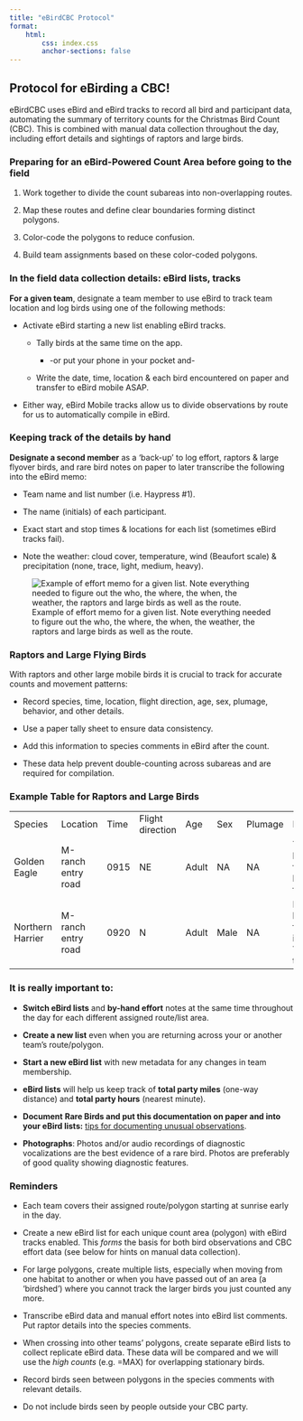 ```yaml
---
title: "eBirdCBC Protocol"
format: 
    html:
        css: index.css
        anchor-sections: false
---
```


## Protocol for eBirding a CBC!

eBirdCBC uses eBird and eBird tracks to record all bird and participant data, automating the summary of territory counts for the Christmas Bird Count (CBC). This is combined with manual data collection throughout the day, including effort details and sightings of raptors and large birds.

### Preparing for an eBird-Powered Count Area before going to the field

1.  Work together to divide the count subareas into non-overlapping routes.

2.  Map these routes and define clear boundaries forming distinct polygons.

3.  Color-code the polygons to reduce confusion.

4.  Build team assignments based on these color-coded polygons.

### In the field data collection details: eBird lists, tracks

**For a given team**, designate a team member to use eBird to track team location and log birds using one of the following methods:

-   Activate eBird starting a new list enabling eBird tracks.

    -   Tally birds at the same time on the app.

        -   -or put your phone in your pocket and-

    -   Write the date, time, location & each bird encountered on paper and transfer to eBird mobile ASAP.

-   Either way, eBird Mobile tracks allow us to divide observations by route for us to automatically compile in eBird.

### Keeping track of the details by hand

**Designate a second member** as a 'back-up' to log effort, raptors & large flyover birds, and rare bird notes on paper to later transcribe the following into the eBird memo:

-   Team name and list number (i.e. Haypress #1).

-   The name (initials) of each participant. 

-   Exact start and stop times & locations for each list (sometimes eBird tracks fail).

-   Note the weather: cloud cover, temperature, wind (Beaufort scale) & precipitation (none, trace, light, medium, heavy).

![Example of effort memo for a given list. Note everything needed to figure out the who, the where, the when, the weather, the raptors and large birds as well as the route.](images/effortmemo.jpg)

### Raptors and Large Flying Birds

With raptors and other large mobile birds it is crucial to track for accurate counts and movement patterns:

-   Record species, time, location, flight direction, age, sex, plumage, behavior, and other details.

-   Use a paper tally sheet to ensure data consistency.

-   Add this information to species comments in eBird after the count.

-   These data help prevent double-counting across subareas and are required for compilation.

### Example Table for Raptors and Large Birds

|                  |                    |      |                  |       |      |         |                                               |
|---------|---------|---------|---------|---------|---------|---------|---------|
| Species          | Location           | Time | Flight direction | Age   | Sex  | Plumage | Notes                                         |
| Golden Eagle     | M-ranch entry road | 0915 | NE               | Adult | NA   | NA      | This bird was flying high and fast.           |
| Northern Harrier | M-ranch entry road | 0920 | N                | Adult | Male | NA      | Harrying low flying into the Yellow territory |

### **It is really important to:**

-   **Switch eBird lists** and **by-hand effort** notes at the same time throughout the day for each different assigned route/list area.

-   **Create a new list** even when you are returning across your or another team's route/polygon.

-   **Start a new eBird list** with new metadata for any changes in team membership. 

-   **eBird lists** will help us keep track of **total party miles** (one-way distance) and **total party hours** (nearest minute).

-   **Document** **Rare Birds and put this documentation on paper and into your eBird lists:** [tips for documenting unusual observations](https://ebird.freshdesk.com/en/support/solutions/articles/48000803130).

-   **Photographs**: Photos and/or audio recordings of diagnostic vocalizations are the best evidence of a rare bird. Photos are preferably of good quality showing diagnostic features.

### Reminders

-   Each team covers their assigned route/polygon starting at sunrise early in the day.

-   Create a new eBird list for each unique count area (polygon) with eBird tracks enabled. This *forms* the basis for both bird observations and CBC effort data (see below for hints on manual data collection).

-   For large polygons, create multiple lists, especially when moving from one habitat to another or when you have passed out of an area (a 'birdshed') where you cannot track the larger birds you just counted any more.

-   Transcribe eBird data and manual effort notes into eBird list comments. Put raptor details into the species comments.

-   When crossing into other teams’ polygons, create separate eBird lists to collect replicate eBird data. These data will be compared and we will use the *high counts* (e.g. =MAX) for overlapping stationary birds.

-   Record birds seen between polygons in the species comments with relevant details.

-   Do not include birds seen by people outside your CBC party.
